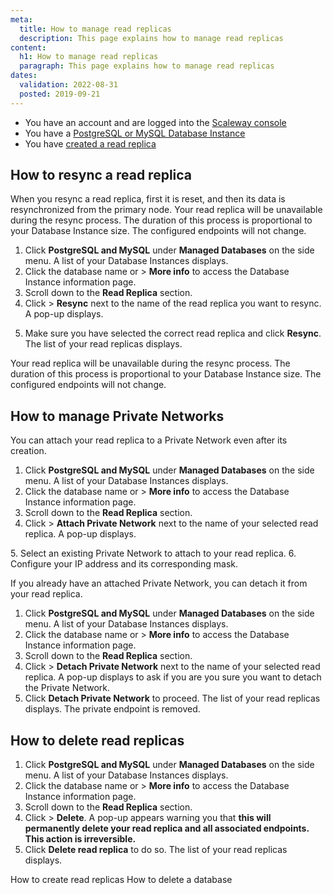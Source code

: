```yaml
---
meta:
  title: How to manage read replicas
  description: This page explains how to manage read replicas
content:
  h1: How to manage read replicas
  paragraph: This page explains how to manage read replicas
dates:
  validation: 2022-08-31
  posted: 2019-09-21
---
```


<Message type="requirement">

- You have an account and are logged into the [Scaleway console](https://console.scaleway.com)
- You have a [PostgreSQL or MySQL Database Instance](/managed-databases/postgresql-and-mysql/quickstart)
- You have [created a read replica](/managed-databases/postgresql-and-mysql/how-to/create-read-replica)

</Message>

## How to resync a read replica

When you resync a read replica, first it is reset, and then its data is resynchronized from the primary node. Your read replica will be unavailable during the resync process. The duration of this process is proportional to your Database Instance size. The configured endpoints will not change.

1. Click **PostgreSQL and MySQL** under **Managed Databases** on the side menu. A list of your Database Instances displays.
2. Click the database name or <Icon name="more" /> > **More info** to access the Database Instance information page.
3. Scroll down to the **Read Replica** section. 
4. Click <Icon name="more" /> > **Resync** next to the name of the read replica you want to resync. A pop-up displays.

  <Lightbox src="scaleway-read-replica-resync.webp" alt="A Pop-up displays the following message: Resync data from primary node. Are you sure you want to reset and resync the data of 2c241214-030e-4900-a993-579ba6fa2da7 from the main node? Your read replica will be unavailable during the resync process. The duration of this process is proportional to your Database Instance size." />

5. Make sure you have selected the correct read replica and click **Resync**. The list of your read replicas displays.

<Message type="important">

Your read replica will be unavailable during the resync process. The duration of this process is proportional to your Database Instance size. The configured endpoints will not change.

</Message>

## How to manage Private Networks

You can attach your read replica to a Private Network even after its creation.

1. Click **PostgreSQL and MySQL** under **Managed Databases** on the side menu. A list of your Database Instances displays.
2. Click the database name or <Icon name="more" /> > **More info** to access the Database Instance information page.
3. Scroll down to the **Read Replica** section. 
4. Click <Icon name="more" /> > **Attach Private Network** next to the name of your selected read replica. A pop-up displays.
  <Lightbox src="scaleway-attach-pn-readreplica.webp" alt="A pop-up with the steps to attach a Private Network displays." />
5. Select an existing Private Network to attach to your read replica.
6. Configure your IP address and its corresponding mask. 

If you already have an attached Private Network, you can detach it from your read replica.

1. Click **PostgreSQL and MySQL** under **Managed Databases** on the side menu. A list of your Database Instances displays.
2. Click the database name or <Icon name="more" /> > **More info** to access the Database Instance information page.
3. Scroll down to the **Read Replica** section. 
4. Click <Icon name="more" /> > **Detach Private Network** next to the name of your selected read replica. A pop-up displays to ask if you are you sure you want to detach the Private Network.
5. Click **Detach Private Network** to proceed. The list of your read replicas displays. The private endpoint is removed. 

## How to delete read replicas

1. Click **PostgreSQL and MySQL** under **Managed Databases** on the side menu. A list of your Database Instances displays.
2. Click the database name or <Icon name="more" /> > **More info** to access the Database Instance information page.
3. Scroll down to the **Read Replica** section. 
4. Click <Icon name="more" /> > **Delete**. A pop-up appears warning you that **this will permanently delete your read replica and all associated endpoints. This action is irreversible.**
5. Click **Delete read replica** to do so. The list of your read replicas displays.

<Navigation title="See Also">
  <PreviousButton to="/managed-databases/postgresql-and-mysql/how-to/create-read-replica">How to create read replicas</PreviousButton>
  <NextButton to="/managed-databases/postgresql-and-mysql/how-to/delete-a-database">How to delete a database</NextButton>
</Navigation>